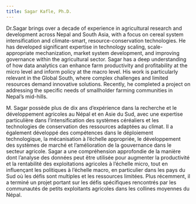 ```yaml
---
title: Sagar Kafle, Ph.D.
---
```


::: { .content-visible when-profile="english"}

Dr.Sagar brings over a decade of experience in agricultural research and development across Nepal and South Asia, with a focus on cereal system intensification and climate-smart, resource-conservation technologies. He has developed significant expertise in technology scaling, scale-appropriate mechanization, market system development, and improving governance within the agricultural sector. Sagar has a deep understanding of how data analytics can enhance farm productivity and profitability at the micro level and inform policy at the macro level. His work is particularly relevant in the Global South, where complex challenges and limited resources demand innovative solutions. Recently, he completed a project on addressing the specific needs of smallholder farming communities in Nepal’s mid-hills.

:::


::: { .content-visible when-profile="french"}

M. Sagar possède plus de dix ans d'expérience dans la recherche et le développement agricoles au Népal et en Asie du Sud, avec une expertise particulière dans l'intensification des systèmes céréaliers et les technologies de conservation des ressources adaptées au climat. Il a également développé des compétences dans le déploiement technologique, la mécanisation à l'échelle appropriée, le développement des systèmes de marché et l'amélioration de la gouvernance dans le secteur agricole. Sagar a une compréhension approfondie de la manière dont l'analyse des données peut être utilisée pour augmenter la productivité et la rentabilité des exploitations agricoles à l'échelle micro, tout en influençant les politiques à l'échelle macro, en particulier dans les pays du Sud où les défis sont multiples et les ressources limitées. Plus récemment, il a terminé un projet portant sur les défis spécifiques rencontrés par les communautés de petits exploitants agricoles dans les collines moyennes du Népal.

:::



